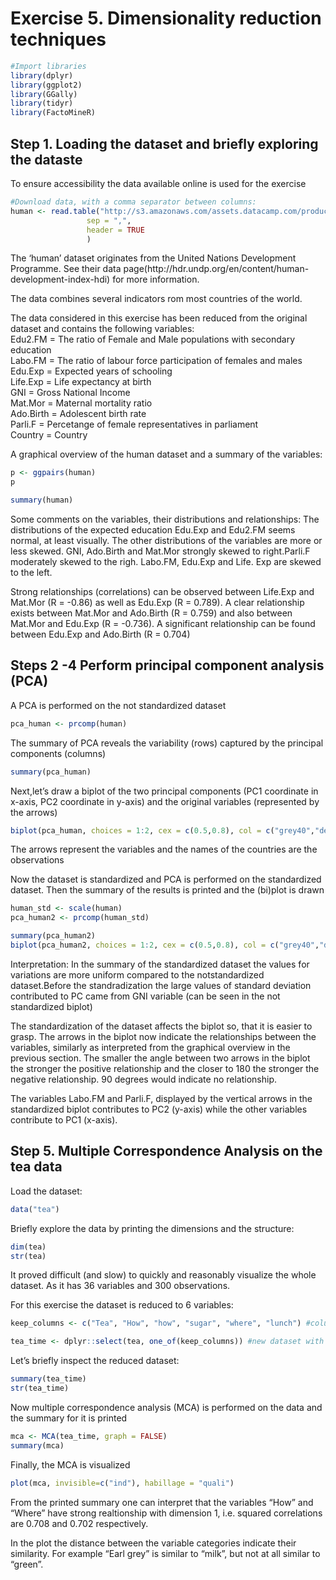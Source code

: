 # Exercise 5. Dimensionality reduction techniques

```r
#Import libraries
library(dplyr) 
library(ggplot2) 
library(GGally)
library(tidyr)
library(FactoMineR)

```



## Step 1. Loading the dataset and briefly exploring the dataste

To ensure accessibility the data available online is used for the exercise 
```r

#Download data, with a comma separator between columns:
human <- read.table("http://s3.amazonaws.com/assets.datacamp.com/production/course_2218/datasets/human2.txt", 
                 sep = ",",
                 header = TRUE
                 )
```
The 'human' dataset originates from the United Nations Development Programme. See their data page(http://hdr.undp.org/en/content/human-development-index-hdi) for more information. 

The data combines several indicators rom most countries of the world.

The data considered in this exercise has been reduced from the original dataset and contains the following variables:   
Edu2.FM = The ratio of Female and Male populations with secondary education   
Labo.FM = The ratio of labour force participation of females and males   
Edu.Exp = Expected years of schooling   
Life.Exp =  Life expectancy at birth  
GNI = Gross National Income  
Mat.Mor = Maternal mortality ratio  
Ado.Birth = Adolescent birth rate  
Parli.F = Percetange of female representatives in parliament  
Country = Country  



A graphical overview of the human dataset and a summary of the variables: 

```r
p <- ggpairs(human)
p

summary(human)
```

Some comments on the variables, their distributions and relationships:
The distributions of the expected education Edu.Exp and Edu2.FM seems normal, at least visually.
The other distributions of the variables are more or less skewed. GNI, Ado.Birth and Mat.Mor strongly skewed to right.Parli.F moderately skewed to the righ. Labo.FM, Edu.Exp and Life. Exp are skewed to the left.

Strong relationships (correlations) can be observed between Life.Exp and Mat.Mor (R = -0.86) as well as Edu.Exp (R = 0.789). A clear relationship exists between Mat.Mor and Ado.Birth (R = 0.759) and also  between Mat.Mor and Edu.Exp (R = -0.736). A significant relationship can be found between Edu.Exp and Ado.Birth (R = 0.704)

## Steps 2 -4 Perform principal component analysis (PCA) 

A PCA is performed on the not standardized dataset
```r
pca_human <- prcomp(human)
```

The summary of PCA reveals the variability (rows) captured by the principal components (columns)
```r
summary(pca_human)
```

Next,let's draw a biplot of the two principal components (PC1 coordinate in x-axis, PC2 coordinate in y-axis) and the original variables (represented by the arrows)
```r
biplot(pca_human, choices = 1:2, cex = c(0.5,0.8), col = c("grey40","deeppink2"))

```
The arrows represent the variables and the names of the countries are the observations 


Now the dataset is standardized and PCA is performed on the standardized dataset.
Then the summary of the results is printed and the (bi)plot is drawn

```r
human_std <- scale(human)
pca_human2 <- prcomp(human_std)

summary(pca_human2)
biplot(pca_human2, choices = 1:2, cex = c(0.5,0.8), col = c("grey40","deeppink2"))

```

Interpretation:
In the summary of the standardized dataset the values for variations are  more uniform compared to the notstandardized dataset.Before the standradization the large values of standard deviation contributed to PC came from GNI variable (can be seen in the not standardized biplot)  


The standardization of the dataset affects the biplot so, that it is easier to grasp. The arrows in the biplot now indicate the relationships between the variables, similarly as interpreted from the graphical overview in the previous section. The smaller the angle between two arrows in the biplot the stronger the positive relationship and the closer to 180 the stronger the negative relationship. 90 degrees would indicate no relationship. 

The variables Labo.FM and Parli.F, displayed by the vertical arrows in the standardized biplot contributes to PC2 (y-axis) while the other variables contribute to PC1 (x-axis).

## Step 5. Multiple Correspondence Analysis on the tea data 
Load the dataset:
```r
data("tea")
```

Briefly explore the data by printing the dimensions and the structure:
```r
dim(tea)
str(tea)
```


It proved difficult (and slow) to quickly and reasonably visualize the whole dataset. As it has 36 variables and 300 observations. 

For this exercise the dataset is reduced to 6 variables:
```r
keep_columns <- c("Tea", "How", "how", "sugar", "where", "lunch") #columns to keep
```

```r
tea_time <- dplyr::select(tea, one_of(keep_columns)) #new dataset with above columns
```

Let's briefly inspect the reduced dataset: 
```r
summary(tea_time)
str(tea_time)
```

Now multiple correspondence analysis (MCA) is performed on the data and the summary for it is printed
```r
mca <- MCA(tea_time, graph = FALSE)
summary(mca)

```

Finally, the MCA is visualized
```r
plot(mca, invisible=c("ind"), habillage = "quali")

```


From the printed summary one can interpret that the variables "How" and "Where" have strong realtionship with dimension 1, i.e. squared correlations are 0.708 and 0.702 respectively.


In the plot the distance between the variable categories indicate their similarity. For example "Earl grey" is similar to "milk", but not at all similar to "green". 

